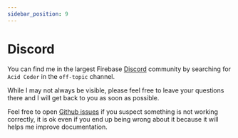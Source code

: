 ```yaml
---
sidebar_position: 9
---
```


# Discord

You can find me in the largest Firebase [Discord](https://discord.com/invite/BN2cgc3) community by searching for `Acid Coder` in the `off-topic` channel.

While I may not always be visible, please feel free to leave your questions there and I will get back to you as soon as possible.

Feel free to open [Github issues](https://github.com/tylim88/FirelordJS/issues) if you suspect something is not working correctly, it is ok even if you end up being wrong about it because it will helps me improve documentation.
